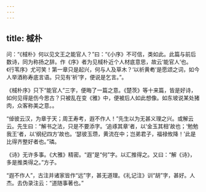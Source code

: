 ```yaml
---
---
---
```

title: 棫朴
---







问：“《棫朴》何以见文王之能官人？”曰：“《小序》不可信，类如此。此篇与前后数诗，同为称扬之辞。作《序》者为见棫朴近个人材底意思，故云‘能官人’也。《行苇序》尤可笑！第一章只是起兴，何与人及草木？‘以祈黄耇’是愿颂之词，如今人举酒称寿底言语。只见有‘祈’字，便说是乞言。”。

《棫朴序》只下“能官人”三字，便晦了一篇之意。《楚茨》等十来篇，皆是好诗，如何见得是伤今思古？只被乱在变《雅》中，便被后人如此想像。如东坡说某处猪肉，众客称美之意。。

“倬彼云汉，为章于天；周王寿考，遐不作人！”先生以为无甚义理之兴。或解云云。先生曰：“解书之法，只是不要添字。‘追琢其章’者，以‘金玉其相’故也；‘勉勉我王’者，以‘纲纪四方’故也。‘瑟彼玉瓒，黄流在中；岂弟君子，福禄攸降！’此是比得齐整好者也。”璘。

《诗》无许多事。《大雅》精密。“遐”是“何”字。以汇推得之。又曰：“解《诗》，多是推类得之。”方子。

“遐不作人”，古注并诸家皆作“远”字，甚无道理。《礼记注》训“胡”字，甚好。人杰。去伪录注云：“道随事著也。”